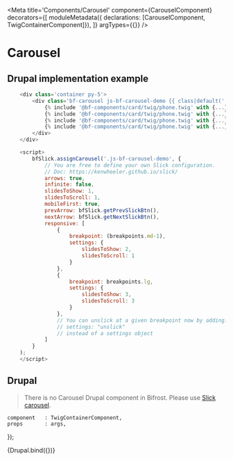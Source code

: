 

<Meta
    title='Components/Carousel'
    component={CarouselComponent}
    decorators={[
        moduleMetadata({ declarations: [CarouselComponent, TwigContainerComponent]}),
    ]}
    argTypes={{}}
/>

# Carousel



## Drupal implementation example

```js
    <div class='container py-5'>
        <div class='bf-carousel js-bf-carousel-demo {{ class|default('') }}'>
            {% include '@bf-components/card/twig/phone.twig' with {...} only %}
            {% include '@bf-components/card/twig/phone.twig' with {...} only %}
            {% include '@bf-components/card/twig/phone.twig' with {...} only %}
            {% include '@bf-components/card/twig/phone.twig' with {...} only %}
        </div>
    </div>

    <script>
        bfSlick.assignCarousel('.js-bf-carousel-demo', {
            // You are free to define your own Slick configuration.
            // Doc: https://kenwheeler.github.io/slick/
            arrows: true,
            infinite: false,
            slidesToShow: 1,
            slidesToScroll: 1,
            mobileFirst: true,
            prevArrow: bfSlick.getPrevSlickBtn(),
            nextArrow: bfSlick.getNextSlickBtn(),
            responsive: [
                {
                    breakpoint: (breakpoints.md-1),
                    settings: {
                        slidesToShow: 2,
                        slidesToScroll: 1
                    }
                },
                {
                    breakpoint: breakpoints.lg,
                    settings: {
                        slidesToShow: 3,
                        slidesToScroll: 3
                    }
                },
                // You can unslick at a given breakpoint now by adding:
                // settings: "unslick"
                // instead of a settings object
            ]
        }
    );
    </script>
```



## Drupal

> There is no Carousel Drupal component in Bifrost.
> Please use <a class='bf-link' target='_blank' href='https://kenwheeler.github.io/slick/'>Slick carousel</a>.

    component   : TwigContainerComponent,
    props       : args,
});

<Canvas withSource='none'>
    <Story
        name='Drupal'
        height='800px'
        parameters={{ options: { showPanel: false } }}
        args={{
            elementPath : 'components/carousel/_doc/template.drupal',
        }}
    >
        {Drupal.bind({})}
    </Story>
</Canvas>